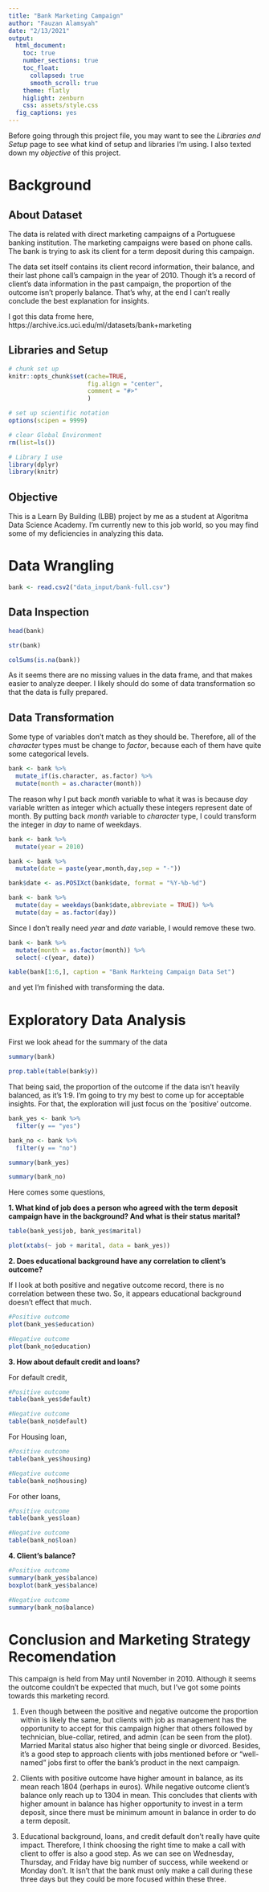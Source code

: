 ---
title: "Bank Marketing Campaign"
author: "Fauzan Alamsyah"
date: "2/13/2021"
output: 
  html_document:
    toc: true
    number_sections: true
    toc_float:
      collapsed: true
      smooth_scroll: true
    theme: flatly
    higlight: zenburn
    css: assets/style.css
  fig_captions: yes
---

Before going through this project file, you may want to see the *Libraries and Setup* page to see what kind of setup and libraries I'm using. I also texted down my *objective* of this project. 


# Background {.tabset .tabset-fade}
## About Dataset

The data is related with direct marketing campaigns of a Portuguese banking institution. The marketing campaigns were based on phone calls. The bank is trying to ask its client for a term deposit during this campaign.

The data set itself contains its client record information, their balance, and their last phone call's campaign in the year of 2010. Though it's a record of client's data information in the past campaign, the proportion of the outcome isn't properly balance. That's why, at the end I can't really conclude the best explanation for insights.

I got this data frome here, https://archive.ics.uci.edu/ml/datasets/bank+marketing

## Libraries and Setup

```{r setup}
# chunk set up
knitr::opts_chunk$set(cache=TRUE,
                      fig.align = "center",
                      comment = "#>"
                      )

# set up scientific notation
options(scipen = 9999)

# clear Global Environment
rm(list=ls())
```

```{r, echo= TRUE}
# Library I use
library(dplyr)
library(knitr)
```

## Objective

This is a Learn By Building (LBB) project by me as a student at Algoritma Data Science Academy. I'm currently new to this job world, so you may find some of my deficiencies in analyzing this data.


# Data Wrangling

```{r}
bank <- read.csv2("data_input/bank-full.csv")
```

## Data Inspection

```{r}
head(bank)
```


```{r}
str(bank)
```

```{r}
colSums(is.na(bank))
```

As it seems there are no missing values in the data frame, and that makes easier to analyze deeper. I likely should do some of data transformation so that the data is fully prepared.

## Data Transformation

Some type of variables don't match as they should be. Therefore, all of the _character_ types must be change to _factor_, because each of them have quite some categorical levels.
```{r}
bank <- bank %>% 
  mutate_if(is.character, as.factor) %>% 
  mutate(month = as.character(month))
```

The reason why I put back *month* variable to what it was is because *day* variable written as integer which actually these integers represent date of month. By putting back *month* variable to _character_ type, I could transform the integer in *day* to name of weekdays.

```{r}
bank <- bank %>% 
  mutate(year = 2010)

bank <- bank %>% 
  mutate(date = paste(year,month,day,sep = "-"))

bank$date <- as.POSIXct(bank$date, format = "%Y-%b-%d")

bank <- bank %>% 
  mutate(day = weekdays(bank$date,abbreviate = TRUE)) %>% 
  mutate(day = as.factor(day))
```

Since I don't really need *year* and *date* variable, I would remove these two.
```{r}
bank <- bank %>% 
  mutate(month = as.factor(month)) %>% 
  select(-c(year, date))
```

```{r}
kable(bank[1:6,], caption = "Bank Markteing Campaign Data Set")
```

and yet I'm finished with transforming the data.

# Exploratory Data Analysis

First we look ahead for the summary of the data
```{r}
summary(bank)
```

```{r}
prop.table(table(bank$y))
```

That being said, the proportion of the outcome if the data isn't heavily balanced, as it's 1:9. I'm going to try my best to come up for acceptable insights. For that, the exploration will just focus on the 'positive' outcome.

```{r}
bank_yes <- bank %>% 
  filter(y == "yes")

bank_no <- bank %>% 
  filter(y == "no")
```


```{r}
summary(bank_yes)
```


```{r}
summary(bank_no)
```


Here comes some questions,

**1. What kind of job does a person who agreed with the term deposit campaign have in the background? And what is their status marital?** 

```{r}
table(bank_yes$job, bank_yes$marital)
```

```{r}
plot(xtabs(~ job + marital, data = bank_yes))
```

**2. Does educational background have any correlation to client's outcome?**

If I look at both positive and negative outcome record, there is no correlation between these two. So, it appears educational background doesn't effect that much.
```{r}
#Positive outcome
plot(bank_yes$education)
```

```{r}
#Negative outcome
plot(bank_no$education)
```

**3. How about default credit and loans?**

For default credit,
```{r}
#Positive outcome
table(bank_yes$default)
```

```{r}
#Negative outcome
table(bank_no$default)
```

For Housing loan,
```{r}
#Positive outcome
table(bank_yes$housing)
```

```{r}
#Negative outcome
table(bank_no$housing)
```

For other loans,
```{r}
#Positive outcome
table(bank_yes$loan)
```

```{r}
#Negative outcome
table(bank_no$loan)
```

**4. Client's balance?**

```{r}
#Positive outcome
summary(bank_yes$balance)
boxplot(bank_yes$balance)
```

```{r}
#Negative outcome
summary(bank_no$balance)
```


# Conclusion and Marketing Strategy Recomendation

This campaign is held from May until November in 2010. Although it seems the outcome couldn't be expected that much, but I've got some points towards this marketing record. 

  1. Even though between the positive and negative outcome the proportion within is likely the same, but clients with job as management has the opportunity to accept for this campaign higher that others followed by technician, blue-collar, retired, and admin (can be seen from the plot). Married Marital status also higher that being single or divorced. Besides, it's a good step to approach clients with jobs mentioned before or "well-named" jobs first to offer the bank's product in the next campaign.
  
  2. Clients with positive outcome have higher amount in balance, as its mean reach 1804 (perhaps in euros). While negative outcome client's balance only reach up to 1304 in mean. This concludes that clients with higher amount in balance has higher opportunity to invest in a term deposit, since there must be minimum amount in balance in order to do a term deposit.
  
  3. Educational background, loans, and credit default don't really have quite impact. Therefore, I think choosing the right time to make a call with client to offer is also a good step. As we can see on Wednesday, Thursday, and Friday have big number of success, while weekend or Monday don't. It isn't that the bank must only make a call during these three days but they could be more focused within these three.
